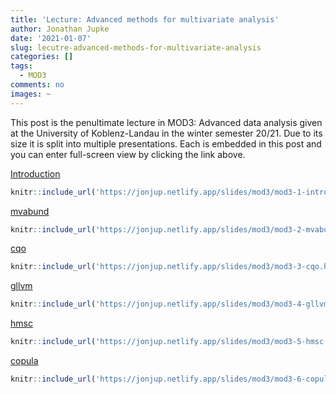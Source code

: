 ```yaml
---
title: 'Lecture: Advanced methods for multivariate analysis'
author: Jonathan Jupke
date: '2021-01-07'
slug: lecutre-advanced-methods-for-multivariate-analysis
categories: []
tags:
  - MOD3
comments: no
images: ~
---
```

This post is the penultimate lecture in MOD3: Advanced data analysis given at the University of Koblenz-Landau in the winter semester 20/21. 
Due to its size it is split into multiple presentations. 
Each is embedded in this post and you can enter full-screen view by clicking the link above.  

[Introduction](https://jonjup.netlify.app/slides/mod3/mod3-1-intro.html)  
```r
knitr::include_url('https://jonjup.netlify.app/slides/mod3/mod3-1-intro.html')
```
   
[mvabund](https://jonjup.netlify.app/slides/mod3/mod3-2-mvabund.html#1)  
```r
knitr::include_url('https://jonjup.netlify.app/slides/mod3/mod3-2-mvabund.html#1')
```

  
[cqo](https://jonjup.netlify.app/slides/mod3/mod3-3-cqo.html#1)  
```r
knitr::include_url('https://jonjup.netlify.app/slides/mod3/mod3-3-cqo.html#1')
```
  

[gllvm](https://jonjup.netlify.app/slides/mod3/mod3-4-gllvm.html#1)  
```r
knitr::include_url('https://jonjup.netlify.app/slides/mod3/mod3-4-gllvm.html#1')
```
  

[hmsc](https://jonjup.netlify.app/slides/mod3/mod3-5-hmsc.html#1)   
```r
knitr::include_url('https://jonjup.netlify.app/slides/mod3/mod3-5-hmsc.html#1')
```

  
[copula](https://jonjup.netlify.app/slides/mod3/mod3-6-copula.html#1)   
```r
knitr::include_url('https://jonjup.netlify.app/slides/mod3/mod3-6-copula.html#1')
```